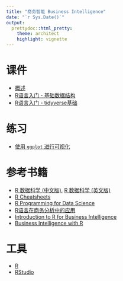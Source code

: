 ```yaml
---
title: "商务智能 Business Intelligence"
date: "`r Sys.Date()`"
output:
  prettydoc::html_pretty:
    theme: architect
    highlight: vignette
---
```



# 课件

- [概述](1.intro.html)
- [R语言入门 - 基础数据结构](2.r_basic.html)
- [R语言入门 - tidyverse基础](3.tidyverse_intro.html)

# 练习

- [使用 `ggplot` 进行可视化](exe1.html)

# 参考书籍

- [R 数据科学 (中文版)](book/R数据科学(中文完整版).pdf), [R 数据科学 (英文版)](http://r4ds.had.co.nz/)
- [R Cheatsheets](https://rstudio.com/resources/cheatsheets/)
- [R Programming for Data Science](https://bookdown.org/rdpeng/rprogdatascience/)
- [R语言在商务分析中的应用](book/R语言在商务分析中的应用.pdf)
- [Introduction to R for Business Intelligence](book/Introduction_to_R_for_Business_Intelligence.pdf)
- [Business Intelligence with R](book/businessintelligencewithr.pdf)


# 工具

- [R](https://www.r-project.org/)
- [RStudio](https://www.rstudio.com/)

